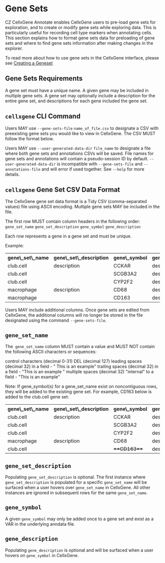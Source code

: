 # Gene Sets

CZ CellxGene Annotate enables CellxGene users to pre-load gene sets for exploration, and to create or modify gene sets while exploring data. This is particularly useful for recording cell type markers when annotating cells. This section explains how to format gene sets data for preloading of gene sets and where to find gene sets information after making changes in the explorer.

To read more about how to use gene sets in the CellxGene interface, please see [Creating a Geneset](https://docs.google.com/presentation/d/1ihFrKRSxnfFNexctOZ0EkUow9SWgEr-9TOVKvVLE8ms/edit#slide=id.gf4b1a39681_0_0)

## Gene Sets Requirements

A gene set must have a unique name. A given gene may be included in multiple gene sets. A gene set may optionally include a description for the entire gene set, and descriptions for each gene included the gene set.

## `cellxgene` CLI Command

Users MAY use `--gene-sets-file` `name_of_file.csv` to designate a CSV with preexisting gene sets you would like to view in CellxGene. The CSV MUST follow the format below.

Users MAY use `--user-generated-data-dir` `file_name` to designate a file where both gene sets and annotations CSVs will be saved. File names for gene sets and annotations will contain a pseudo-session ID by default. `--user-generated-data-dir` is incompatible with `--gene-sets-file` and `--annotations-file` and will error if used together. See `--help` for more details.

## `cellxgene` Gene Set CSV Data Format

The CellxGene gene set data format is a Tidy CSV (comma-separated values) file using ASCII encoding. Multiple gene sets MAY be included in the file.

The first row MUST contain column headers in the following order:
`gene_set_name`
`gene_set_description`
`gene_symbol`
`gene_description`

Each row represents a gene in a gene set and must be unique.

Example:

<table>
  <tr>
    <th>gene\_set\_name</th>
    <th>gene\_set\_description</th>
    <th>gene\_symbol</th>
    <th>gene\_description</th>
  </tr>
  <tr>
    <td>club.cell</td>
    <td>description</td>
    <td>CCKAR</td>
    <td>description</td>
  </tr>
  <tr>
    <td>club.cell</td>
    <td></td>
    <td>SCGB3A2</td>
    <td>description</td>
  </tr>
  <tr>
    <td>club.cell</td>
    <td></td>
    <td>CYP2F2</td>
    <td>description</td>
  </tr>
  <tr>
    <td>macrophage</td>
    <td>description</td>
    <td>CD68</td>
    <td>description</td>
  </tr>
  <tr>
    <td>macrophage</td>
    <td></td>
    <td>CD163</td>
    <td>description</td>
  </tr>
</table>

Users MAY include additional columns. Once gene sets are edited from CellxGene, the additional columns will no longer be stored in the file designated using the command `--gene-sets-file`.

## `gene_set_name`

The` gene_set_name` column MUST contain a value and MUST NOT contain the following ASCII characters or sequences:

control characters (decimal 0-31)
DEL (decimal 127)
leading spaces (decimal 32) in a field - " This is an example"
trailing spaces (decimal 32) in a field - "This is an example "
multiple spaces (decimal 32) "internal" to a field - "This is an example"

Note: If gene_symbol(s) for a gene_set_name exist on noncontiguous rows, they will be added to the existing gene set. For example, CD163 below is added to the club.cell gene set:

<table>
  <tr>
    <th>gene\_set\_name</th>
    <th>gene\_set\_description</th>
    <th>gene\_symbol</th>
    <th>gene\_description</th>
  </tr>
  <tr>
    <td>club.cell</td>
    <td>description</td>
    <td>CCKAR</td>
    <td>description</td>
  </tr>
  <tr>
    <td>club.cell</td>
    <td></td>
    <td>SCGB3A2</td>
    <td>description</td>
  </tr>
  <tr>
    <td>club.cell</td>
    <td></td>
    <td>CYP2F2</td>
    <td>description</td>
  </tr>
  <tr>
    <td>macrophage</td>
    <td>description</td>
    <td>CD68</td>
    <td>description</td>
  </tr>
  <tr>
    <td>club.cell</td>
    <td></td>
    <td>
      <s>**CD163**</s>
    </td>
    <td>description</td>
  </tr>
</table>

## `gene_set_description`

Populating `gene_set_description` is optional. The first instance where `gene_set_description` is populated for a specific `gene_set_name` will be surfaced when a user hovers over `gene_set_name` in CellxGene. All other instances are ignored in subsequent rows for the same `gene_set_name`.

## `gene_symbol`

A given `gene_symbol` may only be added once to a gene set and exist as a VAR in the underlying anndata file.

## `gene_description`

Populating `gene_description` is optional and will be surfaced when a user hovers on `gene_symbol` in CellxGene.
